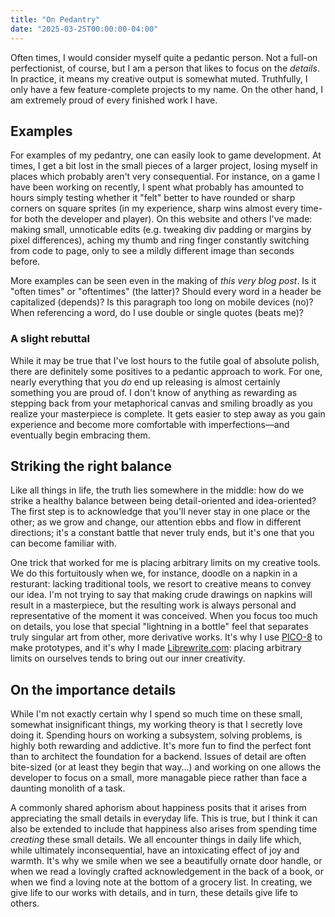 ```yaml
---
title: "On Pedantry"
date: "2025-03-25T00:00:00-04:00"
---
```


Often times, I would consider myself quite a pedantic person. Not a full-on perfectionist, of course, but I am a person that likes to focus on the *details*. In practice, it means my creative output is somewhat muted. Truthfully, I only have a few feature-complete projects to my name. On the other hand, I am extremely proud of every finished work I have.

## Examples
For examples of my pedantry, one can easily look to game development. At times, I get a bit lost in the small pieces of a larger project, losing myself in places which probably aren't very consequential. For instance, on a game I have been working on recently, I spent what probably has amounted to hours simply testing whether it "felt" better to have rounded or sharp corners on square sprites (in my experience, sharp wins almost every time-for both the developer and player). On this website and others I've made: making small, unnoticable edits (e.g. tweaking div padding or margins by pixel differences), aching my thumb and ring finger constantly switching from code to page, only to see a mildly different image than seconds before.

More examples can be seen even in the making of *this very blog post*. Is it "often times" or "oftentimes" (the latter)? Should every word in a header be capitalized (depends)? Is this paragraph too long on mobile devices (no)? When referencing a word, do I use double or single quotes (beats me)?

### A slight rebuttal
While it may be true that I've lost hours to the futile goal of absolute polish, there are definitely some positives to a pedantic approach to work. For one, nearly everything that you *do* end up releasing is almost certainly something you are proud of. I don't know of anything as rewarding as stepping back from your metaphorical canvas and smiling broadly as you realize your masterpiece is complete. It gets easier to step away as you gain experience and become more comfortable with imperfections&mdash;and eventually begin embracing them.

## Striking the right balance

Like all things in life, the truth lies somewhere in the middle: how do we strike a healthy balance between being detail-oriented and idea-oriented? The first step is to acknowledge that you'll never stay in one place or the other; as we grow and change, our attention ebbs and flow in different directions; it's a constant battle that never truly ends, but it's one that you can become familiar with.

One trick that worked for me is placing arbitrary limits on my creative tools. We do this fortuitously when we, for instance, doodle on a napkin in a resturant: lacking traditional tools, we resort to creative means to convey our idea. I'm not trying to say that making crude drawings on napkins will result in a masterpiece, but the resulting work is always personal and representative of the moment it was conceived. When you focus too much on details, you lose that special "lightning in a bottle" feel that separates truly singular art from other, more derivative works. It's why I use [PICO-8](https://google.com) to make prototypes, and it's why I made [Librewrite.com](https://librewrite.com): placing arbitrary limits on ourselves tends to bring out our inner creativity.

## On the importance details
While I'm not exactly certain why I spend so much time on these small, somewhat insignificant things, my working theory is that I secretly love doing it. Spending hours on working a subsystem, solving problems, is highly both rewarding and addictive. It's more fun to find the perfect font than to architect the foundation for a backend. Issues of detail are often bite-sized (or at least they begin that way...) and working on one allows the developer to focus on a small, more managable piece rather than face a daunting monolith of a task.

A commonly shared aphorism about happiness posits that it arises from appreciating the small details in everyday life. This is true, but I think it can also be extended to include that happiness also arises from spending time *creating* these small details. We all encounter things in daily life which, while ultimately inconsequential, have an intoxicating effect of joy and warmth. It's why we smile when we see a beautifully ornate door handle, or when we read a lovingly crafted acknowledgement in the back of a book, or when we find a loving note at the bottom of a grocery list. In creating, we give life to our works with details, and in turn, these details give life to others.
